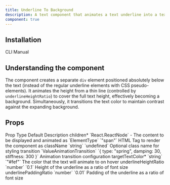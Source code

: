 ```yaml
---
title: Underline To Background
description: A text component that animates a text underline into a text background.
component: true
---
```


<ComponentPreview name="underline-to-background-demo" />

## Installation

<Tabs defaultValue="cli">

<TabsList>
  <TabsTrigger value="cli">CLI</TabsTrigger>
  <TabsTrigger value="manual">Manual</TabsTrigger>
</TabsList>
<TabsContent value="cli">

<InstallTabs command="shadcn@latest add &quot;https://fancycomponents.dev/r/underline-to-background.json&quot;" npx />

</TabsContent>
<TabsContent value="manual">
<ComponentSource name="underline-to-background" />

</TabsContent>
</Tabs>

## Understanding the component

The component creates a separate `div` element positioned absolutely below the text (instead of the regular underline elements with CSS pseudo-elements). It animates the height from a thin line (controlled by `underlineHeightRatio`) to cover the full text height, effectively becoming a background. Simultaneously, it transitions the text color to maintain contrast against the expanding background.

## Props

<Table>
  <TableHeader>
    <TableRow>
      <TableHead>Prop</TableHead>
      <TableHead>Type</TableHead>
      <TableHead>Default</TableHead>
      <TableHead>Description</TableHead>
    </TableRow>
  </TableHeader>
  <TableBody>
    <TableRow>
      <TableCell>children<span className="text-red-500">*</span></TableCell>
      <TableCell>`React.ReactNode`</TableCell>
      <TableCell>-</TableCell>
      <TableCell>The content to be displayed and animated</TableCell>
    </TableRow>
    <TableRow>
      <TableCell>as</TableCell>
      <TableCell>`ElementType`</TableCell>
      <TableCell>`"span"`</TableCell>
      <TableCell>HTML Tag to render the component as</TableCell>
    </TableRow>
    <TableRow>
      <TableCell>className</TableCell>
      <TableCell>`string`</TableCell>
      <TableCell>`undefined`</TableCell>
      <TableCell>Optional class name for styling</TableCell>
    </TableRow>
    <TableRow>
      <TableCell>transition</TableCell>
      <TableCell>`ValueAnimationTransition`</TableCell>
      <TableCell>`{ type: "spring", damping: 30, stiffness: 300 }`</TableCell>
      <TableCell>Animation transition configuration</TableCell>
    </TableRow>
    <TableRow>
      <TableCell>targetTextColor<span className="text-red-500">*</span></TableCell>
      <TableCell>`string`</TableCell>
      <TableCell>`"#fef"`</TableCell>
      <TableCell>The color that the text will animate to on hover</TableCell>
    </TableRow>
    <TableRow>
      <TableCell>underlineHeightRatio</TableCell>
      <TableCell>`number`</TableCell>
      <TableCell>`0.1`</TableCell>
      <TableCell>Height of the underline as a ratio of font size</TableCell>
    </TableRow>
    <TableRow>
      <TableCell>underlinePaddingRatio</TableCell>
      <TableCell>`number`</TableCell>
      <TableCell>`0.01`</TableCell>
      <TableCell>Padding of the underline as a ratio of font size</TableCell>
    </TableRow>
  </TableBody>
</Table>
